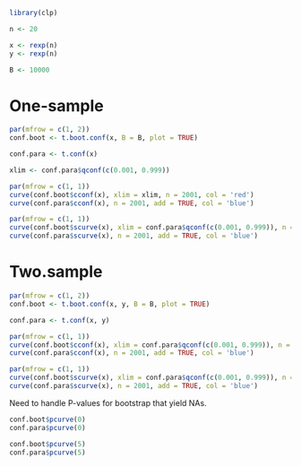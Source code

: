 ```r
library(clp)
```

```r
n <- 20

x <- rexp(n)
y <- rexp(n)

B <- 10000
```

# One-sample

```r
par(mfrow = c(1, 2))
conf.boot <- t.boot.conf(x, B = B, plot = TRUE)

conf.para <- t.conf(x)

xlim <- conf.para$qconf(c(0.001, 0.999))

par(mfrow = c(1, 1))
curve(conf.boot$cconf(x), xlim = xlim, n = 2001, col = 'red')
curve(conf.para$cconf(x), n = 2001, add = TRUE, col = 'blue')
```

```r
par(mfrow = c(1, 1))
curve(conf.boot$scurve(x), xlim = conf.para$qconf(c(0.001, 0.999)), n = 2001, col = 'red')
curve(conf.para$scurve(x), n = 2001, add = TRUE, col = 'blue')
```

# Two.sample

```r
par(mfrow = c(1, 2))
conf.boot <- t.boot.conf(x, y, B = B, plot = TRUE)

conf.para <- t.conf(x, y)

par(mfrow = c(1, 1))
curve(conf.boot$cconf(x), xlim = conf.para$qconf(c(0.001, 0.999)), n = 2001, col = 'red')
curve(conf.para$cconf(x), n = 2001, add = TRUE, col = 'blue')
```

```r
par(mfrow = c(1, 1))
curve(conf.boot$scurve(x), xlim = conf.para$qconf(c(0.001, 0.999)), n = 2001, col = 'red')
curve(conf.para$scurve(x), n = 2001, add = TRUE, col = 'blue')
```

Need to handle P-values for bootstrap that yield NAs.

```r
conf.boot$pcurve(0)
conf.para$pcurve(0)

conf.boot$pcurve(5)
conf.para$pcurve(5)
```

